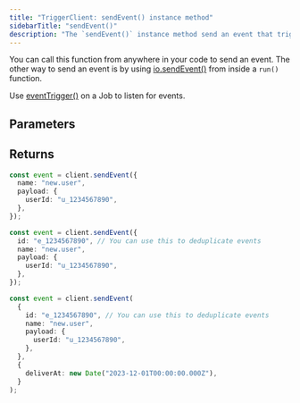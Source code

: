 ```yaml
---
title: "TriggerClient: sendEvent() instance method"
sidebarTitle: "sendEvent()"
description: "The `sendEvent()` instance method send an event that triggers any Jobs that are listening for that event (based on the name)."
---
```


You can call this function from anywhere in your code to send an event. The other way to send an event is by using [io.sendEvent()](/sdk/io/sendevent) from inside a `run()` function.

Use [eventTrigger()](/sdk/eventtrigger) on a Job to listen for events.

## Parameters

<Snippet file="send-event-params.mdx" />

## Returns

<Snippet file="send-event-return.mdx" />

<RequestExample>

```ts Simple example with a payload
const event = client.sendEvent({
  name: "new.user",
  payload: {
    userId: "u_1234567890",
  },
});
```

```ts Send an event with an ID
const event = client.sendEvent({
  id: "e_1234567890", // You can use this to deduplicate events
  name: "new.user",
  payload: {
    userId: "u_1234567890",
  },
});
```

```ts Send an event to be delivered later
const event = client.sendEvent(
  {
    id: "e_1234567890", // You can use this to deduplicate events
    name: "new.user",
    payload: {
      userId: "u_1234567890",
    },
  },
  {
    deliverAt: new Date("2023-12-01T00:00:00.000Z"),
  }
);
```

</RequestExample>
